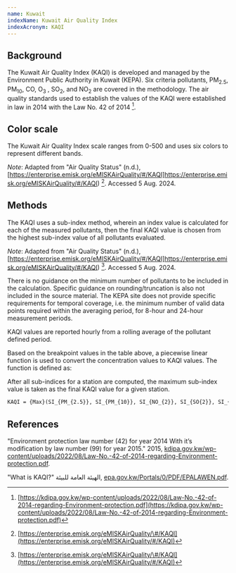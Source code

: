 ```yaml
---
name: Kuwait
indexName: Kuwait Air Quality Index
indexAcronym: KAQI
---
```



## Background

The Kuwait Air Quality Index (KAQI) is developed and managed by the Environment Public Authority in Kuwait (KEPA). Six criteria pollutants, PM<sub>2.5</sub>, PM<sub>10</sub>, CO, O<sub>3</sub> , SO<sub>2</sub>, and NO<sub>2</sub> are covered in the methodology. The air quality standards used to establish the values of the KAQI were established in law in 2014 with the Law No. 42 of 2014 [^1].

## Color scale

The Kuwait Air Quality Index scale ranges from 0-500 and uses six colors to represent different bands.

<ColorScale index="kuwait" value={true} />

_Note_: Adapted from "Air Quality Status" (n.d.), [https://enterprise.emisk.org/eMISKAirQuality/#/KAQI]https://enterprise.emisk.org/eMISKAirQuality/#/KAQI) [^2]. Accessed 5 Aug. 2024.

## Methods

The KAQI uses a sub-index method, wherein an index value is calculated for each of the measured pollutants, then the final KAQI value is chosen from the highest sub-index value of all pollutants evaluated.

_Note_: Adapted from "Air Quality Status" (n.d.), [https://enterprise.emisk.org/eMISKAirQuality/#/KAQI]https://enterprise.emisk.org/eMISKAirQuality/#/KAQI) [^2]. Accessed 5 Aug. 2024.

<Admonition type="note">
  There is no guidance on the minimum number of pollutants to be included in the
  calculation. Specific guidance on rounding/truncation is also not included in
  the source material. The KEPA site does not provide specific requirements for
  temporal coverage, i.e. the minimum number of valid data points required
  within the averaging period, for 8-hour and 24-hour measurement periods.
</Admonition>

KAQI values are reported hourly from a rolling average of the pollutant defined period.

Based on the breakpoint values in the table above, a piecewise linear function is used to convert the concentration values to KAQI values. The function is defined as:

After all sub-indices for a station are computed, the maximum sub-index value is taken as the final KAQI value for a given station.

```tex
KAQI = {Max}(SI_{PM_{2.5}}, SI_{PM_{10}}, SI_{NO_{2}}, SI_{SO{2}}, SI_{O_{3}}, SI_{CO})
```

## References

[^1]: [https://kdipa.gov.kw/wp-content/uploads/2022/08/Law-No.-42-of-2014-regarding-Environment-protection.pdf](https://kdipa.gov.kw/wp-content/uploads/2022/08/Law-No.-42-of-2014-regarding-Environment-protection.pdf)
[^2]: [https://enterprise.emisk.org/eMISKAirQuality/\#/KAQI](https://enterprise.emisk.org/eMISKAirQuality/#/KAQI)

"Environment protection law number (42) for year 2014 With it’s modification by law number (99) for year 2015." 2015, [kdipa.gov.kw/wp-content/uploads/2022/08/Law-No.-42-of-2014-regarding-Environment-protection.pdf](https://kdipa.gov.kw/wp-content/uploads/2022/08/Law-No.-42-of-2014-regarding-Environment-protection.pdf).

"What is KAQI?" الهيئة العامة للبيئة, [epa.gov.kw/Portals/0/PDF/EPALAWEN.pdf](https://epa.gov.kw/Portals/0/PDF/EPALAWEN.pdf).
